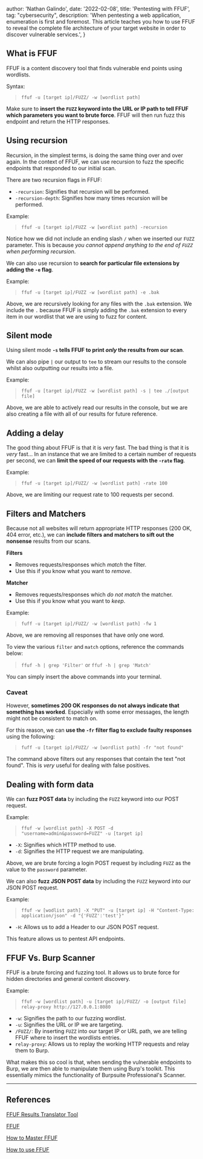 
  author: 'Nathan Galindo',
  date: '2022-02-08',
  title: 'Pentesting with FFUF',
  tag: "cybersecurity",
  description:
    'When pentesting a web application, enumeration is first and foremost. This article teaches you how to use FFUF to reveal the complete file architecture of your target website in order to discover vulnerable services.',
}


## What is FFUF
FFUF is a content discovery tool that finds vulnerable end points using wordlists. 

Syntax:
> `ffuf -u [target ip]/FUZZ/ -w [wordlist path]`

Make sure to **insert the `FUZZ` keyword into the URL or IP path to tell FFUF which parameters you want to brute force**. FFUF will then run fuzz this endpoint and return the HTTP responses.

## Using recursion
Recursion, in the simplest terms, is doing the same thing over and over again. In the context of FFUF, we can use recursion to fuzz the specific endpoints that responded to our initial scan.

There are two recursion flags in FFUF:
* `-recursion`: Signifies that recursion will be performed.
* `-recursion-depth`: Signifies how many times recursion will be performed.

Example:
> `ffuf -u [target ip]/FUZZ -w [wordlist path] -recursion`

Notice how we did not include an ending slash `/` when we inserted our `FUZZ` parameter. This is because *you cannot append anything to the end of `FUZZ` when performing recursion*.

We can also use recursion to **search for particular file extensions by adding the `-e` flag**.

Example:
> `ffuf -u [target ip]/FUZZ -w [wordlist path] -e .bak`

Above, we are recursively looking for any files with the `.bak` extension. We include the `.` because FFUF is simply adding the `.bak` extension to every item in our wordlist that we are using to fuzz for content.

## Silent mode
Using silent mode **`-s` tells FFUF to print *only* the results from our scan**.

We can also pipe `|` our output to `tee` to stream our results to the console whilst also outputting our results into a file.

Example:
> `ffuf -u [target ip]/FUZZ -w [wordlist path] -s | tee ./[output file]`

Above, we are able to actively read our results in the console, but we are also creating a file with all of our results for future reference.

## Adding a delay
The good thing about FFUF is that it is *very* fast. The bad thing is that it is *very* fast... In an instance that we are limited to a certain number of requests per second, we can **limit the speed of our requests with the `-rate` flag**.

Example:
> `ffuf -u [target ip]/FUZZ/ -w [wordlist path] -rate 100`

Above, we are limiting our request rate to 100 requests per second.

## Filters and Matchers
Because not all websites will return appropriate HTTP responses (200 OK, 404 error, etc.), we can **include filters and matchers to sift out the nonsense** results from our scans.

**Filters**
* Removes requests/responses which *match* the filter.
* Use this if you know what you want to *remove*.

**Matcher**
* Removes requests/responses which *do not match* the matcher.
* Use this if you know what you want to *keep*.

Example:
> `fuff -u [target ip]/FUZZ/ -w [wordlist path] -fw 1`

Above, we are removing all responses that have only one word.

To view the various `filter` and `match` options, reference the commands below:

> `ffuf -h | grep 'Filter'`
> or
> `ffuf -h | grep 'Match'`

You can simply insert the above commands into your terminal.

### Caveat
However, **sometimes 200 OK responses do not always indicate that something has worked**. Especially with some error messages, the length might not be consistent to match on.

For this reason, we can **use the `-fr` filter flag to exclude faulty responses** using the following:
> `fuff -u [target ip]/FUZZ/ -w [wordlist path] -fr "not found"`

The command above filters out any responses that contain the text "not found". This is *very* useful for dealing with false positives.

## Dealing with form data
We can **fuzz POST data** by including the `FUZZ` keyword into our POST request. 

Example:
> `ffuf -w [wordlist path] -X POST -d "username=admin&password=FUZZ" -u [target ip]`
* `-X`: Signifies which HTTP method to use.
* `-d`: Signifies the HTTP request we are manipulating. 

Above, we are brute forcing a login POST request by including `FUZZ` as the value to the `password` parameter.

We can also **fuzz JSON POST data** by including the `FUZZ` keyword into our JSON POST request.

Example:
> `ffuf -w [wodlist path] -X "PUT" -u [target ip] -H "Content-Type: application/json" -d "{'FUZZ':'test'}"`
* `-H`: Allows us to add a Header to our JSON POST request.

This feature allows us to pentest API endpoints.

## FFUF Vs. Burp Scanner
FFUF is a brute forcing and fuzzing tool. It allows us to brute force for hidden directories and general content discovery.

Example: 
> `ffuf -w [wordlist path] -u [target ip]/FUZZ/ -o [output file] relay-proxy http://127.0.0.1:8080`

* `-w`: Signifies the path to our fuzzing wordlist.
* `-u`: Signifies the URL or IP we are targeting.
* `/FUZZ/`: By inserting `FUZZ` into our target IP or URL path, we are telling FFUF where to insert the wordlists entries.
* `relay-proxy`: Allows us to replay the working HTTP requests and relay them to Burp.

What makes this so cool is that, when sending the vulnerable endpoints to Burp, we are then able to manipulate them using Burp's toolkit. This essentially mimics the functionality of Burpsuite Professional's Scanner.

---

## References
[FFUF Results Translator Tool](https://insiderphd.dev/tools/ffuf.html)

[FFUF](https://github.com/ffuf/ffuf)

[How to Master FFUF](https://www.youtube.com/watch?v=iLFkxAmwXF0&list=TLPQMDgwMjIwMjJdw433uy9HMA&index=3)

[How to use FFUF](https://www.youtube.com/watch?v=aN3Nayvd7FU&t=633s)